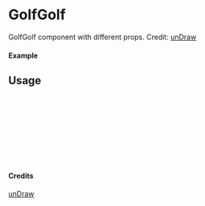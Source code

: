 
<Meta of={GolfGolf} title="unDraw/GolfGolf" />

# GolfGolf

GolfGolf component with different props.
Credit: [unDraw](https://undraw.co/illustrations)

#### Example

<Canvas of={GolfGolf.Primary} />

## Usage

```ts
import { GolfGolf } from "yadl-ui";

const Example = () => {
  return (
      <GolfGolf />
  );
};

export default Example;
```

#### Credits
[unDraw](https://undraw.co/illustrations)
